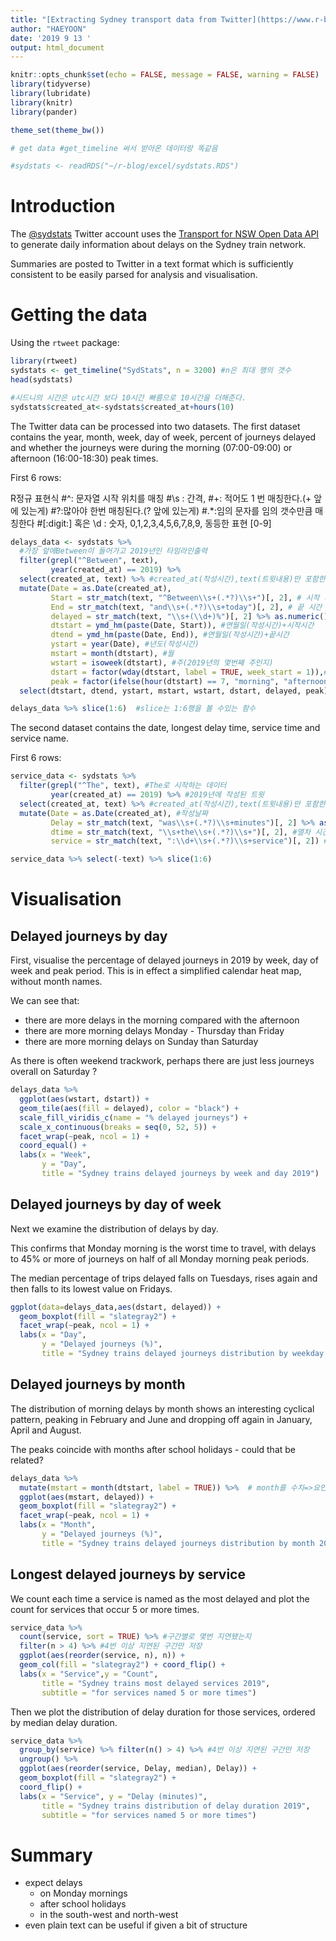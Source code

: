 ---
title: "[Extracting Sydney transport data from Twitter](https://www.r-bloggers.com/extracting-sydney-transport-data-from-twitter/)"
author: "HAEYOON"
date: '2019 9 13 '
output: html_document
---


```{r setup, include=FALSE}
knitr::opts_chunk$set(echo = FALSE, message = FALSE, warning = FALSE)
library(tidyverse)
library(lubridate)
library(knitr)
library(pander)

theme_set(theme_bw())

# get data #get_timeline 써서 받아온 데이터랑 똑같음 

#sydstats <- readRDS("~/r-blog/excel/sydstats.RDS")
```

# Introduction
The [\@sydstats](https://twitter.com/sydstats) Twitter account uses the [Transport for NSW Open Data API](https://opendata.transport.nsw.gov.au/) to generate daily information about delays on the Sydney train network.

Summaries are posted to Twitter in a text format which is sufficiently consistent to be easily parsed for analysis and visualisation.

# Getting the data
Using the `rtweet` package:

```{r include=TRUE}
library(rtweet)
sydstats <- get_timeline("SydStats", n = 3200) #n은 최대 행의 갯수
head(sydstats)
```


```{r include=TRUE}
#시드니의 시간은 utc시간 보다 10시간 빠름으로 10시간을 더해준다.
sydstats$created_at<-sydstats$created_at+hours(10)
```

The Twitter data can be processed into two datasets. The first dataset contains the year, month, week, day of week, percent of journeys delayed and whether the journeys were during the morning (07:00-09:00) or afternoon (16:00-18:30) peak times.

First 6 rows:

R정규 표현식
         #^: 문자열 시작 위치를 매칭
         #\\s : 간격, ` ` 
         #+: 적어도 1 번 매칭한다.(+ 앞에 있는게)
         #?:많아야 한번 매칭된다.(? 앞에 있는게)
         #.*:임의 문자를 임의 갯수만큼 매칭한다
         #[:digit:] 혹은 \\d : 숫자, 0,1,2,3,4,5,6,7,8,9, 동등한 표현 [0-9]
         
         


```{r include=TRUE}
delays_data <- sydstats %>% 
  #가장 앞에Between이 들어가고 2019년인 타임라인출력
  filter(grepl("^Between", text), 
         year(created_at) == 2019) %>% 
  select(created_at, text) %>% #created_at(작성시간),text(트윗내용)만 포함한 데이터
  mutate(Date = as.Date(created_at), 
         Start = str_match(text, "^Between\\s+(.*?)\\s+")[, 2], # 시작 시간
         End = str_match(text, "and\\s+(.*?)\\s+today")[, 2], # 끝 시간
         delayed = str_match(text, "\\s+(\\d+)%")[, 2] %>% as.numeric(), #연착율 
         dtstart = ymd_hm(paste(Date, Start)), #연월일(작성시간)+시작시간
         dtend = ymd_hm(paste(Date, End)), #연월일(작성시간)+끝시간
         ystart = year(Date), #년도(작성시간)
         mstart = month(dtstart), #월
         wstart = isoweek(dtstart), #주(2019년의 몇번째 주인지)
         dstart = factor(wday(dtstart, label = TRUE, week_start = 1)),#요일 
         peak = factor(ifelse(hour(dtstart) == 7, "morning", "afternoon"))) %>% 
  select(dtstart, dtend, ystart, mstart, wstart, dstart, delayed, peak)

delays_data %>% slice(1:6)  #slice는 1:6행을 볼 수있는 함수

```

The second dataset contains the date, longest delay time, service time and service name.

First 6 rows:
```{r include=TRUE}
service_data <- sydstats %>% 
  filter(grepl("^The", text), #The로 시작하는 데이터
         year(created_at) == 2019) %>% #2019년에 작성된 트윗
  select(created_at, text) %>% #created_at(작성시간),text(트윗내용)만 포함한 데이터
  mutate(Date = as.Date(created_at), #작성날짜 
         Delay = str_match(text, "was\\s+(.*?)\\s+minutes")[, 2] %>% as.numeric(),#지연시간 
         dtime = str_match(text, "\\s+the\\s+(.*?)\\s+")[, 2], #열차 시간
         service = str_match(text, ":\\d+\\s+(.*?)\\s+service")[, 2]) #노선 구간

service_data %>% select(-text) %>% slice(1:6) 
```

# Visualisation

## Delayed journeys by day
First, visualise the percentage of delayed journeys in 2019 by week, day of week and peak period. This is in effect a simplified calendar heat map, without month names.

We can see that:

- there are more delays in the morning compared with the afternoon
- there are more morning delays Monday - Thursday than Friday
- there are more morning delays on Sunday than Saturday 

As there is often weekend trackwork, perhaps there are just less journeys overall on Saturday ?

```{r include=TRUE}
delays_data %>% 
  ggplot(aes(wstart, dstart)) + 
  geom_tile(aes(fill = delayed), color = "black") + 
  scale_fill_viridis_c(name = "% delayed journeys") + 
  scale_x_continuous(breaks = seq(0, 52, 5)) +
  facet_wrap(~peak, ncol = 1) + 
  coord_equal() +
  labs(x = "Week",
       y = "Day", 
       title = "Sydney trains delayed journeys by week and day 2019")
```

## Delayed journeys by day of week
Next we examine the distribution of delays by day.

This confirms that Monday morning is the worst time to travel, with delays to 45% or more of journeys on half of all Monday morning peak periods.

The median percentage of trips delayed falls on Tuesdays, rises again and then falls to its lowest value on Fridays.

```{r include=TRUE}
ggplot(data=delays_data,aes(dstart, delayed)) + 
  geom_boxplot(fill = "slategray2") + 
  facet_wrap(~peak, ncol = 1) +
  labs(x = "Day",
       y = "Delayed journeys (%)",
       title = "Sydney trains delayed journeys distribution by weekday 2019")
```

## Delayed journeys by month
The distribution of morning delays by month shows an interesting cyclical pattern, peaking in February and June and dropping off again in January, April and August.

The peaks coincide with months after school holidays - could that be related?

```{r include=TRUE}
delays_data %>% 
  mutate(mstart = month(dtstart, label = TRUE)) %>%  # month를 수치=>요인으로 변경
  ggplot(aes(mstart, delayed)) + 
  geom_boxplot(fill = "slategray2") + 
  facet_wrap(~peak, ncol = 1) +
  labs(x = "Month",
       y = "Delayed journeys (%)",
       title = "Sydney trains delayed journeys distribution by month 2019")
```

## Longest delayed journeys by service
We count each time a service is named as the most delayed and plot the count for services that occur 5 or more times.

```{r include=TRUE}
service_data %>% 
  count(service, sort = TRUE) %>% #구간별로 몇번 지연됐는지  
  filter(n > 4) %>% #4번 이상 지연된 구간만 저장
  ggplot(aes(reorder(service, n), n)) + 
  geom_col(fill = "slategray2") + coord_flip() +
  labs(x = "Service",y = "Count",
       title = "Sydney trains most delayed services 2019",
       subtitle = "for services named 5 or more times")
```

Then we plot the distribution of delay duration for those services, ordered by median delay duration.

```{r include=TRUE}
service_data %>% 
  group_by(service) %>% filter(n() > 4) %>% #4번 이상 지연된 구간만 저장         
  ungroup() %>% 
  ggplot(aes(reorder(service, Delay, median), Delay)) + 
  geom_boxplot(fill = "slategray2") + 
  coord_flip() +
  labs(x = "Service", y = "Delay (minutes)",
       title = "Sydney trains distribution of delay duration 2019",
       subtitle = "for services named 5 or more times")
```

# Summary

- expect delays
  - on Monday mornings
  - after school holidays
  - in the south\-west and north\-west
- even plain text can be useful if given a bit of structure